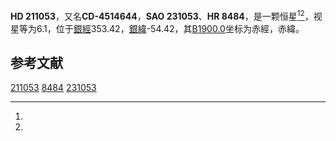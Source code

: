 {{Starbox begin
| name = HD 211053
}}
{{Starbox observe
| epoch = [[J2000.0|J2000.0]]
| constell = {{星座名待查}}<ref name=SIMBAD>{{cite web
 | url=http://simbad.u-strasbg.fr/simbad/sim-id?Ident=HR+8484
 | title=Pulsating variable Star
 | publisher=Centre de Données astronomiques de Strasbourg
 | work=SIMBAD
 | accessdate=2012-07-13
 | archive-date=2016-03-17
 | archive-url=https://web.archive.org/web/20160317112846/http://simbad.u-strasbg.fr/simbad/sim-id?Ident=HR+8484
 | dead-url=no
 }}</ref><ref name=DATA>{{cite web
 | url=http://vizier.u-strasbg.fr/viz-bin/VizieR-5?-out.add=.&-source=5050&-corr=PK=HR&-out.max=9999&HR=8484
 | title=VizieR Detailed Page
 | accessdate=2012-07-13
 | archive-date=2016-03-04
 | archive-url=https://web.archive.org/web/20160304234013/http://vizier.u-strasbg.fr/viz-bin/VizieR-5?-out.add=.&-source=5050&-corr=PK=HR&-out.max=9999&HR=8484
 | dead-url=no
 }}</ref>
| 星官 = 
| ra = {{RA|22|15|35.1}}<ref name=SIMBAD /><ref name=DATA />
| dec = {{DEC|-44|27|7}}<ref name=SIMBAD /><ref name=DATA />
| appmag_v = 6.1<ref name=SIMBAD /><ref name=DATA />
}}
{{Starbox character
| class = G8-K0III<ref name=SIMBAD /><ref name=DATA />
| b-v = 1.02<ref name=SIMBAD /><ref name=DATA />
| u-b = 0.81<ref name=SIMBAD /><ref name=DATA />
| r-i = 0.46C<ref name=SIMBAD /><ref name=DATA />
| variable = 
}}
{{Starbox astrometry
| radial_v = 0.81
| prop_mo_ra = -4
| parallax = 
| p_error = 
}}
{{Starbox catalog
| names =CD-4514644，[[SAO星表|SAO]] 231053，[[HD星表|HD]] 211053，[[HR星表|HR]] 8484}}
{{Starbox reference |Simbad=HR+8484}}
{{Starbox end}}

'''HD 211053'''，又名'''CD-4514644'''，'''SAO 231053'''、'''HR 8484'''，是一颗恒星<ref name=SIMBAD /><ref name=DATA />，视星等为6.1，位于[[銀道座標系|銀經]]353.42，[[銀道座標系|銀緯]]-54.42，其[[B1900.0|B1900.0]]坐标为赤經{{RA|22|9|27.8}}，赤緯{{DEC|-44|-54.42|54}}。

== 参考文献 ==
{{reflist}}

{{star-stub}}

[[Category:HD和HDE天體|211053]]
[[Category:HR天體|8484]]
[[Category:SAO天體|231053]]